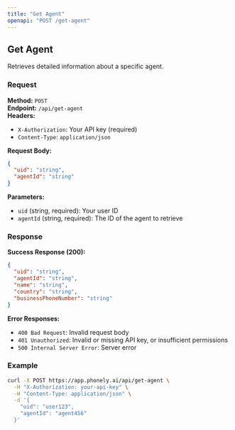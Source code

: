 ```yaml
---
title: "Get Agent"
openapi: "POST /get-agent"
---
```


## Get Agent

Retrieves detailed information about a specific agent.

### Request

**Method:** `POST`  
**Endpoint:** `/api/get-agent`  
**Headers:**
- `X-Authorization`: Your API key (required)
- `Content-Type`: `application/json`

**Request Body:**
```json
{
  "uid": "string",
  "agentId": "string"
}
```

**Parameters:**
- `uid` (string, required): Your user ID
- `agentId` (string, required): The ID of the agent to retrieve

### Response

**Success Response (200):**
```json
{
  "uid": "string",
  "agentId": "string", 
  "name": "string",
  "country": "string",
  "businessPhoneNumber": "string"
}
```

**Error Responses:**
- `400 Bad Request`: Invalid request body
- `401 Unauthorized`: Invalid or missing API key, or insufficient permissions
- `500 Internal Server Error`: Server error

### Example

```bash
curl -X POST https://app.phonely.ai/api/get-agent \
  -H "X-Authorization: your-api-key" \
  -H "Content-Type: application/json" \
  -d '{
    "uid": "user123",
    "agentId": "agent456"
  }'
```

